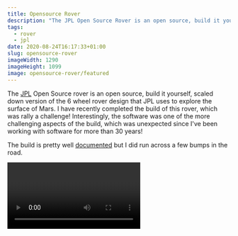 ```yaml
---
title: Opensource Rover
description: "The JPL Open Source Rover is an open source, build it yourself, scaled down version of the 6 wheel rover design that JPL uses to explore the surface of Mars."
tags: 
  - rover
  - jpl
date: 2020-08-24T16:17:33+01:00
slug: opensource-rover
imageWidth: 1290
imageHeight: 1099
image: opensource-rover/featured
---
```


The [JPL](https://www.jpl.nasa.gov/) Open Source rover is an open source, build it yourself, scaled down version of the 6 wheel rover design that JPL uses to explore the surface of Mars. I have recently completed the build of this rover, which was rally a challenge! Interestingly, the software was one of the more challenging aspects of the build, which was unexpected since I've been working with software for more than 30 years!

The build is pretty well [documented](https://github.com/nasa-jpl/open-source-rover) but I did run across a few bumps in the road.

<Video Vp9dJ5upceo />

For convenience, the table here provides the overall specifications

| Attribute              |Value [imp] | Value [SI] |
| ----------             |-----      | -------------  |
| Weight                 | 25 [lbs]    | 11.34[kg]        |
| Footprint              | 24x14 [in]  | 60.96x30.48 [cm] |
| Battery Capacity       | 5200 [mAh]  | 5200 [mAh]       |
| Battery Discharge Rate | 8 [A]       | 8 [A]            |
| Nominal Current Draw   | 1.2 [A]     | 1.2 [A]          |
| Operating time (continual use)        | 5 [hrs]   | 5 [hrs] |
| Approximate Max speed  | 9.7 [in/s]  | 24.6 [cm/s]      |
| Max 90 deg vertical scale | 12 [in]   | 30.48 [cm]      |
| Max height differential between sides | 14 [in] | 35.56 [cm] |
| Communication (in this guide) | Bluetooth app (Android only) and Xbox Controller| |
| Cost                   | ~ $2,500     |                 |

## Building the source

Building the ROS source on the Pi3 is a **giant** pain in the neck. The [software steps](https://github.com/nasa-jpl/open-source-rover/blob/master/Software/Software%20Steps.pdf) provide links for:

* [Direct downloadable Raspbian Stretch image](https://downloads.raspberrypi.org/raspbian/images/raspbian-2019-04-09/2019-04-08-raspbian-stretch.zip)
* [Custom JPL image with both Raspbian Stretch and ROS pre-built](https://drive.google.com/drive/folders/1RbYWDRthpcktqkPEHb7qVqDiy27EiAc1)

Downloading the pre-built image is **much** easier but also fat less of a challenge. I found that going through the [build process](http://wiki.ros.org/ROSberryPi/Installing%20ROS%20Kinetic%20on%20the%20Raspberry%20Pi) was really helpful in understanding the whole structure of the software elements and greatly helped in subsequent troubleshooting.

As noted in the build process docs, you **absolutely** need to add swap to the Pi and using an external drive is the best option. I had to add swap on the main SD card it the whole build took about 20 hours to complete!
